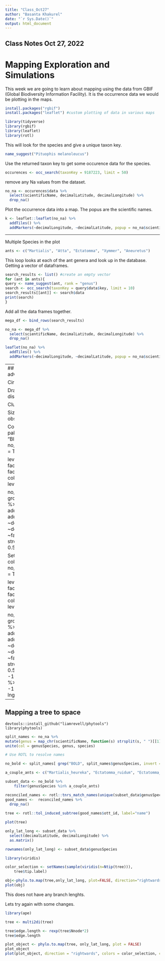 ```yaml
---
title: "Class_Oct27"
author: "Basanta Khakurel"
date: "`r Sys.Date()`"
output: html_document
---
```


## Class Notes Oct 27, 2022

# Mapping Exploration and Simulations

This week we are going to learn about mapping using the data from GBIF (Global Biodiversity Information Facility). It is the occurrence data we would be plotting in the maps. 

```r
install.packages("rgbif")
install.packages("leaflet") #custom plotting of data in various maps 
```

```r
library(tidyverse)
library(rgbif)
library(leaflet)
library(rotl)
```

This will look for the species and give a unique taxon key.
```r
name_suggest("Pituophis melanoleucus")
```

Use the returned taxon key to get some occurence data for the species. 
```r
occurences <- occ_search(taxonKey = 9187223, limit = 50)
```

remove any Na values from the dataset. 
```r
no_na <- occurences$data %>%
  select(scientificName, decimalLatitude, decimalLongitude) %>% 
  drop_na()
```

Plot the occurrence data into a map. The popus are the scientific names.  
```r
k <- leaflet::leaflet(no_na) %>% 
  addTiles() %>% 
  addMarkers(~decimalLongitude, ~decimalLatitude, popup = no_na$scientificName)
```

---

Multiple Species in the plot 
```r
ants <- c("Martialis", "Atta", "Ectatomma", "Xymmer", "Aneuretus")
```

This loop looks at each of the ant genera and look up in the database.  
Getting a vector of dataframes. 

```r
search_results <- list() #create an empty vector
for (ant in ants){
query <- name_suggest(ant, rank = "genus")
search <- occ_search(taxonKey = query$data$key, limit = 10)
search_results[[ant]] <- search$data
print(search)
}
```

Add all the data frames together. 

```r
mega_df <- bind_rows(search_results)
```

```r
no_na <- mega_df %>%
  select(scientificName, decimalLatitude, decimalLongitude) %>% 
  drop_na()
```

```r
leaflet(no_na) %>% 
  addTiles() %>% 
  addMarkers(~decimalLongitude, ~decimalLatitude, popup = no_na$scientificName)
```

---
## Choosing your own adventure (November 1)

Circles instead of Tiles 
```r
leaflet(no_na) %>% 
  addTiles() %>% 
  addCircles(~decimalLongitude, ~decimalLatitude)
```

Draw Point sizes from a distribution 
```r
leaflet(no_na) %>% 
  addTiles() %>% 
  addCircleMarkers(~decimalLongitude, ~decimalLatitude, radius = runif(100, 4, 10), color = c('red'))
```

Cluster Observations
```r
leaflet(no_na) %>%
  addTiles() %>% 
  addMarkers(~decimalLongitude, ~decimalLatitude, clusterOptions = markerClusterOptions())
```

Size points by number of observations
```r
no_na %>% 
  group_by(decimalLatitude) %>% 
  mutate(n_areas = n())  %>% 
  leaflet() %>%
  addTiles() %>% 
  addCircleMarkers(~decimalLongitude, ~decimalLatitude, radius = ~n_areas, color = c('red'))
```

Color Points by Species 
```r
pal <- colorBin(
  palette = "Blues",
  no_na$scientificName,
  pretty = TRUE)

levs <- factor(no_na$scientificName)
factpal <- colorFactor(topo.colors(5), levs)

no_na %>% 
  group_by(scientificName) %>% 
  leaflet() %>%
  addTiles() %>% 
  addCircleMarkers(
    ~decimalLongitude, 
    ~decimalLatitude,
    color = ~factpal(scientificName),
    stroke = FALSE, fillOpacity = 0.5
  ) 
```

Set view Width 
```r
pal <- colorBin(
  palette = "Blues",
  no_na$scientificName,
  pretty = TRUE)

levs <- factor(no_na$scientificName)
factpal <- colorFactor(topo.colors(5), levs)

no_na %>% 
  group_by(scientificName) %>% 
  leaflet() %>%
  addTiles() %>% 
  addCircleMarkers(
    ~decimalLongitude, 
    ~decimalLatitude,
    color = ~factpal(scientificName),
    stroke = FALSE, fillOpacity = 0.5
  ) %>% 
    setView( lng = -100,
            lat = 20,
            zoom = 11 ) %>%
  setMaxBounds( lng1 = -100,
                lat1 = 19.432241,
                lng2 = -98,
                lat2 = 20 )
```

---

## Mapping a tree to space 
```
devtools::install_github("liamrevell/phytools")
library(phytools)
```

```R
split_names <- no_na %>% 
mutate(genus = map_chr(scientificName, function(s) strsplit(s, " ")[[1]][1]))%>% mutate(species = map_chr(scientificName, function(s) strsplit(s, " ")[[1]][2])) %>% 
unite(col = genusSpecies, genus, species)
```


```r
# Use ROTL to resolve names

no_bold <- split_names[ grep("BOLD", split_names$genusSpecies, invert = TRUE) , ]
```

```r
a_couple_ants <- c("Martialis_heureka", "Ectatomma_ruidum", "Ectatomma_tuberculatum", "Aneuretus_simoni", "Ectatomma_opaciventre")
```

```r
subset_data <- no_bold %>% 
    filter(genusSpecies %in% a_couple_ants)
```

```r
reconciled_names <- rotl::tnrs_match_names(unique(subset_data$genusSpecies))
good_names <-  reconciled_names %>%
  drop_na()
  
tree <- rotl::tol_induced_subtree(good_names$ott_id, label="name")

plot(tree)
```

```r
only_lat_long <- subset_data %>% 
  select(decimalLatitude, decimalLongitude) %>% 
  as.matrix()

rownames(only_lat_long) <- subset_data$genusSpecies
```

```r
library(viridis)
```

```r
color_selection <- setNames(sample(viridis(n=Ntip(tree))),
    tree$tip.label)

obj<-phylo.to.map(tree,only_lat_long, plot=FALSE, direction="rightwards")
plot(obj)
```
This does not have any branch lenghts. 

Lets try again with some changes. 
```r
library(ape)
```

```r
tree <- multi2di(tree)
```

```r
tree$edge.length <- rexp(tree$Nnode*2)
tree$edge.length 
```

```r
plot_object <- phylo.to.map(tree, only_lat_long, plot = FALSE)
plot_object
plot(plot_object, direction = "rightwards", colors = color_selection, cex.points=c(0.1), lwd=c(3,1),ftype="off")
```

